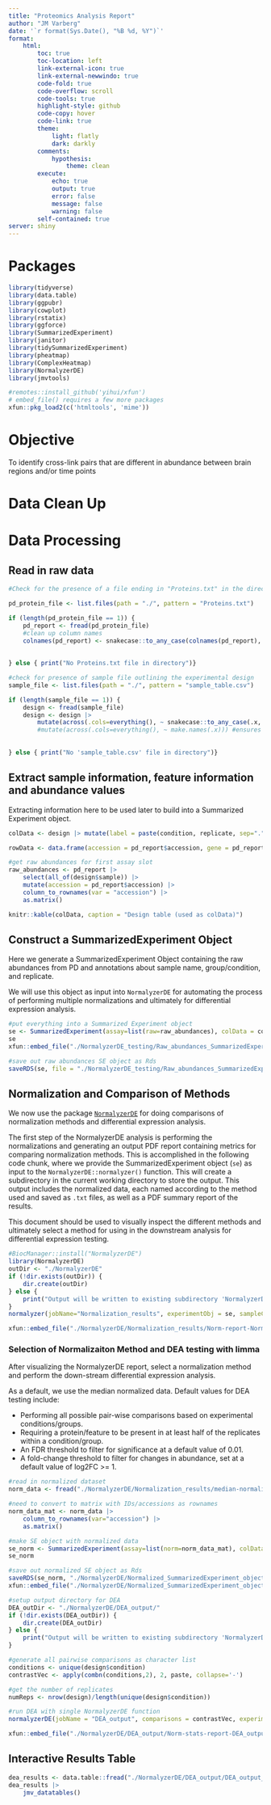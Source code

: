 ```yaml
---
title: "Proteomics Analysis Report"
author: "JM Varberg"
date: '`r format(Sys.Date(), "%B %d, %Y")`'
format:
    html:
        toc: true
        toc-location: left
        link-external-icon: true
        link-external-newwindo: true
        code-fold: true
        code-overflow: scroll
        code-tools: true
        highlight-style: github
        code-copy: hover
        code-link: true
        theme:
            light: flatly
            dark: darkly
        comments:
            hypothesis: 
                theme: clean
        execute:
            echo: true
            output: true
            error: false
            message: false
            warning: false
        self-contained: true
server: shiny
---
```


# Packages

```r
library(tidyverse)
library(data.table)
library(ggpubr)
library(cowplot)
library(rstatix)
library(ggforce)
library(SummarizedExperiment)
library(janitor)
library(tidySummarizedExperiment)
library(pheatmap)
library(ComplexHeatmap)
library(NormalyzerDE)
library(jmvtools)

#remotes::install_github('yihui/xfun')
# embed_file() requires a few more packages
xfun::pkg_load2(c('htmltools', 'mime'))

```

# Objective

To identify cross-link pairs that are different in abundance between brain regions and/or time points



# Data Clean Up



# Data Processing

## Read in raw data

```r

#Check for the presence of a file ending in "Proteins.txt" in the directory, and if it exists, read in as data frame.

pd_protein_file <- list.files(path = "./", pattern = "Proteins.txt")

if (length(pd_protein_file == 1)) {
    pd_report <- fread(pd_protein_file)
    #clean up column names
    colnames(pd_report) <- snakecase::to_any_case(colnames(pd_report), case="snake")
    
    
} else { print("No Proteins.txt file in directory")}

#check for presence of sample file outlining the experimental design
sample_file <- list.files(path = "./", pattern = "sample_table.csv")

if (length(sample_file == 1)) {
    design <- fread(sample_file)
    design <- design |> 
        mutate(across(.cols=everything(), ~ snakecase::to_any_case(.x, case="snake"))) 
        #mutate(across(.cols=everything(), ~ make.names(.x))) #ensures that everything has syntactically correct names for R (can't start with number, etc.)
    
    
} else { print("No 'sample_table.csv' file in directory")}

```

## Extract sample information, feature information and abundance values

Extracting information here to be used later to build into a Summarized Experiment object.

```r

colData <- design |> mutate(label = paste(condition, replicate, sep="."))

rowData <- data.frame(accession = pd_report$accession, gene = pd_report$gene_symbol)

#get raw abundances for first assay slot
raw_abundances <- pd_report |>
    select(all_of(design$sample)) |> 
    mutate(accession = pd_report$accession) |> 
    column_to_rownames(var = "accession") |> 
    as.matrix()

knitr::kable(colData, caption = "Design table (used as colData)")

```


## Construct a SummarizedExperiment Object

Here we generate a SummarizedExperiment Object containing the raw abundances from PD and annotations about sample name, group/condition, and replicate.

We will use this object as input into `NormalyzerDE` for automating the process of performing multiple normalizations and ultimately for differential expression analysis.

```r
#put everything into a Summarized Experiment object
se <- SummarizedExperiment(assay=list(raw=raw_abundances), colData = colData, rowData = list(accession = rownames(raw_abundances)))
se
xfun::embed_file("./NormalyzerDE_testing/Raw_abundances_SummarizedExperiment_object.Rds")

#save out raw abundances SE object as Rds
saveRDS(se, file = "./NormalyzerDE_testing/Raw_abundances_SummarizedExperiment_object.Rds")

```

## Normalization and Comparison of Methods

We now use the package [`NormalyzerDE`](https://www.bioconductor.org/packages/release/bioc/vignettes/NormalyzerDE/inst/doc/vignette.pdf) for doing comparisons of normalization methods and differential expression analysis.

The first step of the NormalyzerDE analysis is performing the normalizations and generating an output PDF report containing metrics for comparing normalization methods. This is accomplished in the following code chunk, where we provide the SummarizedExperiment object (`se`) as input to the `NormalyzerDE::normalyzer()` function. This will create a subdirectory in the current working directory to store the output. This output includes the normalized data, each named according to the method used and saved as `.txt` files, as well as a PDF summary report of the results.

This document should be used to visually inspect the different methods and ultimately select a method for using in the downstream analysis for differential expression testing.

```r
#BiocManager::install("NormalyzerDE")
library(NormalyzerDE)
outDir <- "./NormalyzerDE"
if (!dir.exists(outDir)) {
    dir.create(outDir)
} else {
    print("Output will be written to existing subdirectory 'NormalyzerDE'")
}
normalyzer(jobName="Normalization_results", experimentObj = se, sampleColName = "sample", groupColName = "condition", outputDir = "./NormalyzerDE")

```


```r
xfun::embed_file("./NormalyzerDE/Normalization_results/Norm-report-Normalization_results.pdf")
```

### Selection of Normalizaiton Method and DEA testing with limma

After visualizing the NormalyzerDE report, select a normalization method and perform the down-stream differential expression analysis.

As a default, we use the median normalized data. Default values for DEA testing include:

* Performing all possible pair-wise comparisons based on experimental conditions/groups.
* Requiring a protein/feature to be present in at least half of the replicates within a condition/group.
* An FDR threshold to filter for significance at a default value of 0.01.
* A fold-change threshold to filter for changes in abundance, set at a default value of log2FC >= 1.


```r

#read in normalized dataset
norm_data <- fread("./NormalyzerDE/Normalization_results/median-normalized.txt")

#need to convert to matrix with IDs/accessions as rownames
norm_data_mat <- norm_data |> 
    column_to_rownames(var="accession") |> 
    as.matrix()

#make SE object with normalized data
se_norm <- SummarizedExperiment(assay=list(norm=norm_data_mat), colData = colData, rowData = list(accession = rownames(norm_data_mat)))
se_norm

#save out normalized SE object as Rds
saveRDS(se_norm, "./NormalyzerDE/Normalized_SummarizedExperiment_object.Rds")
xfun::embed_file("./NormalyzerDE/Normalized_SummarizedExperiment_object.Rds")

#setup output directory for DEA
DEA_outDir <- "./NormalyzerDE/DEA_output/"
if (!dir.exists(DEA_outDir)) {
    dir.create(DEA_outDir)
} else {
    print("Output will be written to existing subdirectory 'NormalyzerDE_testing/DEA_output'")
}

#generate all pairwise comparisons as character list
conditions <- unique(design$condition)
contrastVec <- apply(combn(conditions,2), 2, paste, collapse='-')

#get the number of replicates
numReps <- nrow(design)/length(unique(design$condition))

#run DEA with single NormalyzerDE function
normalyzerDE(jobName = "DEA_output", comparisons = contrastVec, experimentObj = se_norm, outputDir = DEA_outDir, logTrans=FALSE, type = "limma", sampleCol = "sample", condCol = "condition", leastRepCount = numReps/2, sigThres = 0.01, sigThresType = "fdr", log2FoldThres = 1)

```


```r
xfun::embed_file("./NormalyzerDE/DEA_output/Norm-stats-report-DEA_output.pdf")
```

## Interactive Results Table

```r
dea_results <- data.table::fread("./NormalyzerDE/DEA_output/DEA_output_stats.tsv")
dea_results |> 
    jmv_datatables()

```





